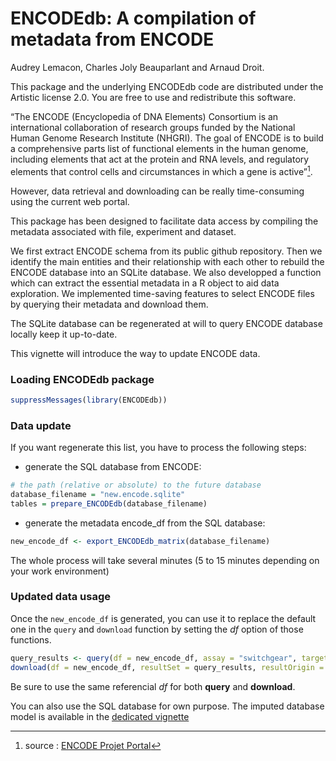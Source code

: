 <!--
%\VignetteEngine{knitr::knitr}
%\VignetteIndexEntry{A package to produce Metafeature plots}
-->

ENCODEdb: A compilation of metadata from ENCODE
====================================================================
Audrey Lemacon, Charles Joly Beauparlant and Arnaud Droit.

This package and the underlying ENCODEdb code are distributed under 
the Artistic license 2.0. You are free to use and redistribute this software. 

"The ENCODE (Encyclopedia of DNA Elements) Consortium is an international 
collaboration of research groups funded by the National Human Genome Research 
Institute (NHGRI). The goal of ENCODE is to build a comprehensive parts list of 
functional elements in the human genome, including elements that act at the 
protein and RNA levels, and regulatory elements that control cells and 
circumstances in which a gene is active"[^1].

However, data retrieval and downloading can be really time-consuming using 
the current web portal. 

This package has been designed to facilitate data access by compiling the 
metadata associated with file, experiment and dataset. 

We first extract ENCODE schema from its public github repository. 
Then we identify the main entities and their relationship with each other to 
rebuild the ENCODE database into an SQLite database. 
We also developped a function which can extract the essential metadata in a R 
object to aid data exploration.
We implemented time-saving features to select ENCODE files by querying their 
metadata and download them.

The SQLite database can be regenerated at will to query ENCODE database locally 
keep it up-to-date.

This vignette will introduce the way to update ENCODE data.

### Loading ENCODEdb package

```r
suppressMessages(library(ENCODEdb))
```

### Data update

If you want regenerate this list, you have to process the following steps:

* generate the SQL database from ENCODE: 

```r
# the path (relative or absolute) to the future database
database_filename = "new.encode.sqlite"
tables = prepare_ENCODEdb(database_filename)
```

* generate the metadata encode_df from the SQL database:
```r
new_encode_df <- export_ENCODEdb_matrix(database_filename)
```


The whole process will take several minutes (5 to 15 minutes depending on your
work environment)

### Updated data usage

Once the `new_encode_df` is generated, you can use it to replace the default one 
in the `query` and `download` function by setting the *df* option of those 
functions.

```r
query_results <- query(df = new_encode_df, assay = "switchgear", target ="elavl1", file_format = "bed_broadPeak" , fixed = F)
download(df = new_encode_df, resultSet = query_results, resultOrigin = "query")
```

Be sure to use the same referencial *df* for both **query** and **download**.

You can also use the SQL database for own purpose. The imputed database 
model is available in the [dedicated vignette](DBmodel.html)

[^1]: source : [ENCODE Projet Portal ](https://www.encodeproject.org/)